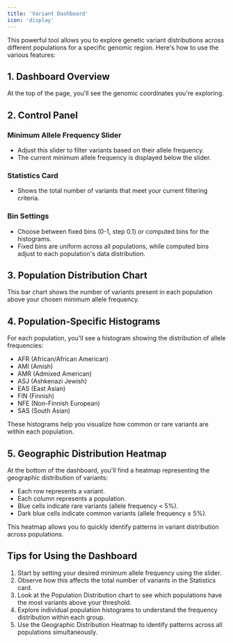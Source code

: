 ```yaml
---
title: 'Variant Dashboard'
icon: 'display'
---
```


This powerful tool allows you to explore genetic variant distributions across different populations for a specific genomic region. Here's how to use the various features:

## 1. Dashboard Overview

At the top of the page, you'll see the genomic coordinates you're exploring.

## 2. Control Panel

### Minimum Allele Frequency Slider
- Adjust this slider to filter variants based on their allele frequency.
- The current minimum allele frequency is displayed below the slider.

### Statistics Card
- Shows the total number of variants that meet your current filtering criteria.

### Bin Settings
- Choose between fixed bins (0-1, step 0.1) or computed bins for the histograms.
- Fixed bins are uniform across all populations, while computed bins adjust to each population's data distribution.

## 3. Population Distribution Chart

This bar chart shows the number of variants present in each population above your chosen minimum allele frequency.

## 4. Population-Specific Histograms

For each population, you'll see a histogram showing the distribution of allele frequencies:
- AFR (African/African American)
- AMI (Amish)
- AMR (Admixed American)
- ASJ (Ashkenazi Jewish)
- EAS (East Asian)
- FIN (Finnish)
- NFE (Non-Finnish European)
- SAS (South Asian)

These histograms help you visualize how common or rare variants are within each population.

## 5. Geographic Distribution Heatmap

At the bottom of the dashboard, you'll find a heatmap representing the geographic distribution of variants:
- Each row represents a variant.
- Each column represents a population.
- Blue cells indicate rare variants (allele frequency < 5%).
- Dark blue cells indicate common variants (allele frequency ≥ 5%).

This heatmap allows you to quickly identify patterns in variant distribution across populations.

## Tips for Using the Dashboard

1. Start by setting your desired minimum allele frequency using the slider.
2. Observe how this affects the total number of variants in the Statistics card.
3. Look at the Population Distribution chart to see which populations have the most variants above your threshold.
4. Explore individual population histograms to understand the frequency distribution within each group.
5. Use the Geographic Distribution Heatmap to identify patterns across all populations simultaneously.
